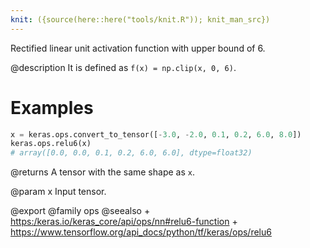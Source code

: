 ```yaml
---
knit: ({source(here::here("tools/knit.R")); knit_man_src})
---
```

Rectified linear unit activation function with upper bound of 6.

@description
It is defined as `f(x) = np.clip(x, 0, 6)`.

# Examples
```python
x = keras.ops.convert_to_tensor([-3.0, -2.0, 0.1, 0.2, 6.0, 8.0])
keras.ops.relu6(x)
# array([0.0, 0.0, 0.1, 0.2, 6.0, 6.0], dtype=float32)
```

@returns
A tensor with the same shape as `x`.

@param x Input tensor.

@export
@family ops
@seealso
+ <https:/keras.io/keras_core/api/ops/nn#relu6-function>
+ <https://www.tensorflow.org/api_docs/python/tf/keras/ops/relu6>
